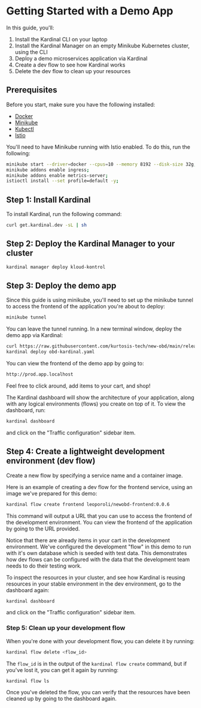 # Getting Started with a Demo App

In this guide, you'll:
1. Install the Kardinal CLI on your laptop
2. Install the Kardinal Manager on an empty Minikube Kubernetes cluster, using the CLI
3. Deploy a demo microservices application via Kardinal
4. Create a dev flow to see how Kardinal works
5. Delete the dev flow to clean up your resources

## Prerequisites

Before you start, make sure you have the following installed:
- [Docker](https://docs.docker.com/get-docker/)
- [Minikube](https://minikube.sigs.k8s.io/docs/start/)
- [Kubectl](https://kubernetes.io/docs/tasks/tools/install-kubectl/)
- [Istio](https://istio.io/latest/docs/setup/getting-started/)

You'll need to have Minikube running with Istio enabled. To do this, run the following:

```bash
minikube start --driver=docker --cpus=10 --memory 8192 --disk-size 32g;
minikube addons enable ingress;
minikube addons enable metrics-server;
istioctl install --set profile=default -y;
```

## Step 1: Install Kardinal

To install Kardinal, run the following command:

```bash
curl get.kardinal.dev -sL | sh
```

## Step 2: Deploy the Kardinal Manager to your cluster

```bash
kardinal manager deploy kloud-kontrol
```

## Step 3: Deploy the demo app

Since this guide is using minikube, you'll need to set up the minikube tunnel to access the frontend of the application you're about to deploy:

```bash
minikube tunnel
```

You can leave the tunnel running. In a new terminal window, deploy the demo app via Kardinal:

```bash
curl https://raw.githubusercontent.com/kurtosis-tech/new-obd/main/release/obd-kardinal.yaml > ./obd-kardinal.yaml;
kardinal deploy obd-kardinal.yaml
```

You can view the frontend of the demo app by going to:
```bash
http://prod.app.localhost
```
Feel free to click around, add items to your cart, and shop!

The Kardinal dashboard will show the architecture of your application, along with any logical environments (flows) you create on top of it. To view the dashboard, run:
```bash
kardinal dashboard
```
and click on the "Traffic configuration" sidebar item.

## Step 4: Create a lightweight development environment (dev flow)

Create a new flow by specifying a service name and a container image.

Here is an example of creating a dev flow for the frontend service, using an image we've prepared for this demo:

```bash
kardinal flow create frontend leoporoli/newobd-frontend:0.0.6
```

This command will output a URL that you can use to access the frontend of the development environment. You can view the frontend of the application by going to the URL provided.

Notice that there are already items in your cart in the development environment. We've configured the development "flow" in this demo to run with it's own database which is seeded with test data. This demonstrates how dev flows can be configured with the data that the development team needs to do their testing work.

To inspect the resources in your cluster, and see how Kardinal is reusing resources in your stable environment in the dev environment, go to the dashboard again:
```bash
kardinal dashboard
```
and click on the "Traffic configuration" sidebar item.

### Step 5: Clean up your development flow
    
When you're done with your development flow, you can delete it by running:
```bash
kardinal flow delete <flow_id>
```

The `flow_id` is in the output of the `kardinal flow create` command, but if you've lost it, you can get it again by running:
```bash
kardinal flow ls
```

Once you've deleted the flow, you can verify that the resources have been cleaned up by going to the dashboard again.